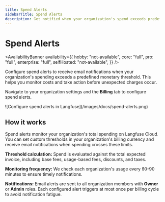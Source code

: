 ```yaml
---
title: Spend Alerts
sidebarTitle: Spend Alerts
description: Get notified when your organization's spend exceeds predefined monetary thresholds to better manage your Langfuse Cloud costs.
---
```


# Spend Alerts

<AvailabilityBanner
  availability={{
    hobby: "not-available",
    core: "full",
    pro: "full",
    enterprise: "full",
    selfHosted: "not-available",
  }}
/>

Configure spend alerts to receive email notifications when your organization's spending exceeds a predefined monetary threshold. This helps you monitor costs and take action before unexpected charges occur.

Navigate to your organization settings and the **Billing** tab to configure spend alerts.

<Frame className="my-10" fullWidth>
  ![Configure spend alerts in Langfuse](/images/docs/spend-alerts.png)
</Frame>

## How it works

Spend alerts monitor your organization's total spending on Langfuse Cloud. You can set custom thresholds in your organization's billing currency and receive email notifications when spending crosses these limits.

**Threshold calculation:** Spend is evaluated against the total expected invoice, including base fees, usage-based fees, discounts, and taxes.

**Monitoring frequency:** We check each organization's usage every 60-90 minutes to ensure timely notifications.

**Notifications:** Email alerts are sent to all organization members with **Owner** or **Admin** roles. Each configured alert triggers at most once per billing cycle to avoid notification fatigue.
